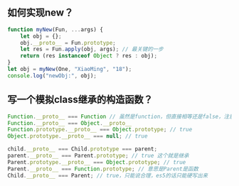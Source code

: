 ## 如何实现new？
```js
function myNew(Fun, ...args) {
    let obj = {};
    obj.__proto__ = Fun.prototype;
    let res = Fun.apply(obj, args); // 最关键的一步
    return (res instanceof Object ? res : obj);
}
let obj = myNew(One, "XiaoMing", "18");
console.log("newObj:", obj);
```
## 写一个模拟class继承的构造函数？
```js
Function.__proto__ === Function // 虽然是function，但直接相等还是false，注意`Function.prototype`是函数对象，但没有prototype属性
Function.__proto__ === Object.__proto__
Function.prototype.__proto__ === Object.prototype; // true
Object.prototype.__proto__ === null; // true

child.__proto__ === Child.prototype === parent;
parent.__proto__ === Parent.prototype; // true 这个就是继承
Parent.prototype.__proto__ === Object.prototype; // true
Parent.__proto__ === Function.prototype; // 意思是Parent是函数
Child.__proto__ === Parent; // true，只能说合理，es5的话只能硬写出来
```


